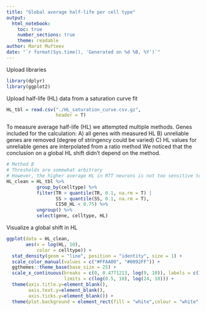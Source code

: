 ```yaml
---
title: "Global average half-life per cell type"
output:
  html_notebook:
    toc: true
    number_sections: true
    theme: readable
author: Marat Mufteev
date: "`r format(Sys.time(), 'Generated on %d %B, %Y')`"
---
```


Upload libraries
```r
library(dplyr)
library(ggplot2)
```

Upload half-life (HL) data from a saturation curve fit
```r
HL_tbl = read.csv("./HL_saturation_curve.csv.gz",
                  header = T)
```

To measure average half-life (HL) we attempted multiple methods.
Genes included for the calculation:
A) all genes with measured HL
B) unreliable genes are removed (degree of stringency could be varied)
C) HL values for unreliable genes are interpolated from a ratio method
We noticed that the conclusion on a global HL shift didn't depend on the method.
```r
# Method B 
# Thresholds are somewhat arbitrary
# However, the higher average HL in RTT neurons is not too sensitive to the thresholds in a reasonable range
HL_clean = HL_tbl %>%
           group_by(celltype) %>%
           filter(TR > quantile(TR, 0.1, na.rm = T) | 
                  SS > quantile(SS, 0.1, na.rm = T),
                  CI50_HL < 0.75) %>%
           ungroup() %>%
           select(gene, celltype, HL)
```

Visualize a global shift in HL
```r
ggplot(data = HL_clean,
       aes(x = log(HL, 10),
           color = celltype)) +
  stat_density(geom = "line", position = "identity", size = 1) +
  scale_color_manual(values = c("#FFAA00", "#0092FF")) +
  ggthemes::theme_base(base_size = 25) +
  scale_x_continuous(breaks = c(0, 0.4771213, log(9, 10)), labels = c(1, 3, 9), 
                     limits = c(log(0.5, 10), log(24, 10))) +
  theme(axis.title.y=element_blank(),
        axis.text.y=element_blank(),
        axis.ticks.y=element_blank()) +
  theme(plot.background = element_rect(fill = "white",colour = "white",size = 1))
```






